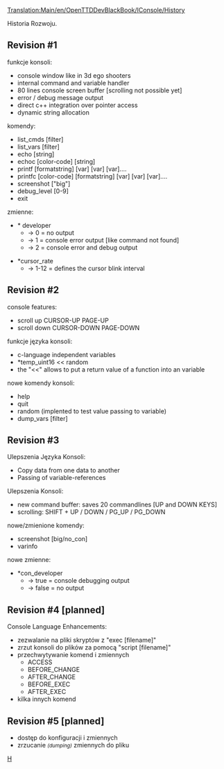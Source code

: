 [[Translation:Main/en/OpenTTDDevBlackBook/IConsole/History]]
<!--{{en/DevDoc}}-->{{pl/Rozwój}}

Historia Rozwoju.

==Revision #1==
funkcje konsoli:
* console window like in 3d ego shooters
* internal command and variable handler
* 80 lines console screen buffer [scrolling not possible yet]
* error / debug message output
* direct c++ integration over pointer access
* dynamic string allocation

komendy:
* list_cmds [filter]
* list_vars [filter]
* echo [string]
* echoc [color-code] [string]
* printf [formatstring] [var] [var] [var]....
* printfc [color-code] [formatstring] [var] [var] [var]....
* screenshot ["big"]
* debug_level [0-9]
* exit

zmienne:
* * developer
** -> 0 = no output
** -> 1 = console error output [like command not found]
** -> 2 = console error and debug output

* *cursor_rate
** -> 1-12 = defines the cursor blink interval

==Revision #2==
console features:
* scroll up CURSOR-UP PAGE-UP
* scroll down CURSOR-DOWN PAGE-DOWN

funkcje języka konsoli:
* c-language independent variables
* *temp_uint16 << random
* the "<<" allows to put a return value of a function into an variable

nowe komendy konsoli:
* help
* quit
* random (implented to test value passing to variable)
* dump_vars [filter]

==Revision #3==
Ulepszenia Języka Konsoli:
* Copy data from one data to another
* Passing of variable-references

Ulepszenia Konsoli:
* new command buffer: saves 20 commandlines [UP and DOWN KEYS]
* scrolling: SHIFT + UP / DOWN / PG_UP / PG_DOWN

nowe/zmienione komendy:
* screenshot [big/no_con]
* varinfo

nowe zmienne:
* *con_developer
** -> true = console debugging output
** -> false = no output

==Revision #4 [planned]==
Console Language Enhancements:
* zezwalanie na pliki skryptów z "exec [filename]"
* zrzut konsoli do plików za pomocą "script [filename]"
* przechwytywanie komend i zmiennych
** ACCESS
** BEFORE_CHANGE
** AFTER_CHANGE
** BEFORE_EXEC
** AFTER_EXEC
* kilka innych komend

==Revision #5 [planned]==
* dostęp do konfiguracji i zmiennych
* zrzucanie <small>''(dumping)''</small> zmiennych do pliku

<!--[[Category:en/OpenTTDDevBlackBook|H]]--> [[Category:pl/OpenTTDDevBlackBook|H]]